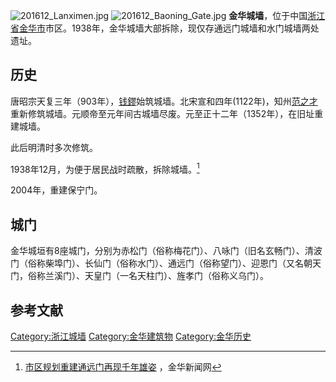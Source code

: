 [[File:201612_Lanximen.jpg|thumb]]
[[File:201612_Baoning_Gate.jpg|thumb]]
'''金华城墙'''，位于中国[[浙江省|浙江省]][[金华市|金华市]]市区。1938年，金华城墙大部拆除，现仅存通远门城墙和水门城墙两处遗址。

== 历史 ==
唐昭宗天复三年（903年），[[钱鏐|钱鏐]]始筑城墙。北宋宣和四年(1122年)，知州[[范之才|范之才]]重新修筑城墙。元顺帝至元年间古城墙尽废。元至正十二年（1352年），在旧址重建城墙。

此后明清时多次修筑。

1938年12月，为便于居民战时疏散，拆除城墙。<ref>[http://www.jhnews.com.cn/jhrb/2012-01/11/content_2035302.htm 市区规划重建通远门再现千年雄姿] {{Wayback|url=http://www.jhnews.com.cn/jhrb/2012-01/11/content_2035302.htm |date=20150402152310 }}，金华新闻网</ref>

2004年，重建保宁门。

== 城门 ==
金华城垣有8座城门，分别为赤松门（俗称梅花门）、八咏门（旧名玄畅门）、清波门（俗称柴埠门）、长仙门（俗称水门）、通远门（俗称望门）、迎恩门（又名朝天门，俗称兰溪门）、天皇门（一名天柱门）、旌孝门（俗称义乌门）。

==参考文献==
{{reflist}}

{{浙江省境内的古城墙}}
[[Category:浙江城墙|Category:浙江城墙]]
[[Category:金华建筑物|Category:金华建筑物]]
[[Category:金华历史|Category:金华历史]]